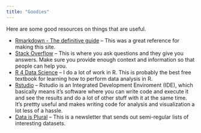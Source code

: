 ```yaml
---
title: "Goodies"
---
```


Here are some good resources on things that are useful.

* [Rmarkdown - The definitive guide](https://bookdown.org/yihui/rmarkdown/)  -- This was a great reference for making this site.
* [Stack Overflow](https://stackoverflow.com/)  -- This is where you ask questions and they give you answers. Make sure you provide enough context and information so that people can help you. 
* [R 4 Data Science](https://r4ds.had.co.nz/) -- I do a lot of work in R. This is probably the best free textbook for learning how to perform data analysis in R.
* [Rstudio](https://www.rstudio.com/) -- Rstudio is an Integrated Development Enviroment (IDE), which basically means it's software where you can write code and execute it and see the results and do a lot of other stuff with it at the same time. It's prettty useful and makes writing code for analysis and visualization a lot less of a hassle.
* [Data is Plural](https://tinyletter.com/data-is-plural) -- This is a newsletter that sends out semi-regular lists of interesting datasets. 
